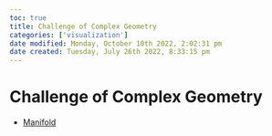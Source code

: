 ```yaml
---
toc: true
title: Challenge of Complex Geometry
categories: ['visualization']
date modified: Monday, October 10th 2022, 2:02:31 pm
date created: Tuesday, July 26th 2022, 8:33:15 pm
---
```


# Challenge of Complex Geometry
- [Manifold](Manifold.qmd)



